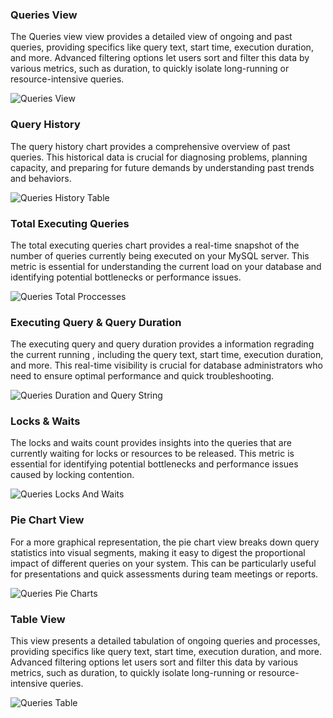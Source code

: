 ### Queries View

The Queries view view provides a detailed view of ongoing and past queries, providing specifics like query text, start time, execution duration, and more. Advanced filtering options let users sort and filter this data by various metrics, such as duration, to quickly isolate long-running or resource-intensive queries.

<img
  className="block dark:block"
  src="/images/queries/full-page.jpg"
  alt="Queries View"
/>

### Query History

The query history chart provides a comprehensive overview of past queries. This historical data is crucial for diagnosing problems, planning capacity, and preparing for future demands by understanding past trends and behaviors.

<img
  className="block dark:block"
  src="/images/queries/history.jpg"
  alt="Queries History Table"
/>

### Total Executing Queries

The total executing queries chart provides a real-time snapshot of the number of queries currently being executed on your MySQL server. This metric is essential for understanding the current load on your database and identifying potential bottlenecks or performance issues.

<img
  className="block dark:block"
  src="/images/queries/total-processes.jpg"
  alt="Queries Total Proccesses"
/>

### Executing Query & Query Duration

The executing query and query duration provides a information regrading the current running , including the query text, start time, execution duration, and more. This real-time visibility is crucial for database administrators who need to ensure optimal performance and quick troubleshooting.

<img
  className="block dark:block"
  src="/images/queries/query-and-duration.jpg"
  alt="Queries Duration and Query String"
/>  

### Locks & Waits

The locks and waits count provides insights into the queries that are currently waiting for locks or resources to be released. This metric is essential for identifying potential bottlenecks and performance issues caused by locking contention.

<img
  className="block dark:block"
  src="/images/queries/locks-and-waits.jpg"
  alt="Queries Locks And Waits"
/>  

### Pie Chart View

For a more graphical representation, the pie chart view breaks down query statistics into visual segments, making it easy to digest the proportional impact of different queries on your system. This can be particularly useful for presentations and quick assessments during team meetings or reports.

<img
  className="block dark:block"
  src="/images/queries/pie-charts.jpg"
  alt="Queries Pie Charts"
/>  

### Table View

This view presents a detailed tabulation of ongoing queries and processes, providing specifics like query text, start time, execution duration, and more. Advanced filtering options let users sort and filter this data by various metrics, such as duration, to quickly isolate long-running or resource-intensive queries.

<img
  className="block dark:block"
  src="/images/queries/table.jpg"
  alt="Queries Table"
/>  